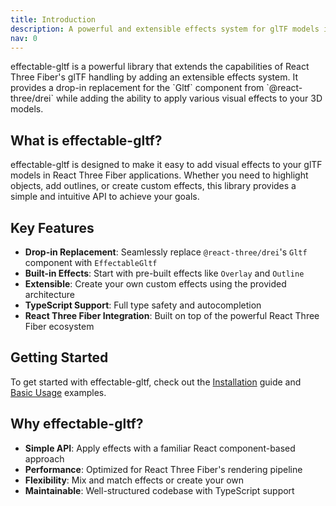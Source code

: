 ```yaml
---
title: Introduction
description: A powerful and extensible effects system for glTF models in React Three Fiber
nav: 0
---
```


<Intro>
  effectable-gltf is a powerful library that extends the capabilities of React
  Three Fiber's glTF handling by adding an extensible effects system. It
  provides a drop-in replacement for the `Gltf` component from
  `@react-three/drei` while adding the ability to apply various visual effects
  to your 3D models.
</Intro>

## What is effectable-gltf?

effectable-gltf is designed to make it easy to add visual effects to your glTF models in React Three Fiber applications. Whether you need to highlight objects, add outlines, or create custom effects, this library provides a simple and intuitive API to achieve your goals.

## Key Features

- **Drop-in Replacement**: Seamlessly replace `@react-three/drei`'s `Gltf` component with `EffectableGltf`
- **Built-in Effects**: Start with pre-built effects like `Overlay` and `Outline`
- **Extensible**: Create your own custom effects using the provided architecture
- **TypeScript Support**: Full type safety and autocompletion
- **React Three Fiber Integration**: Built on top of the powerful React Three Fiber ecosystem

## Getting Started

To get started with effectable-gltf, check out the [Installation](./installation) guide and [Basic Usage](./basic-usage) examples.

## Why effectable-gltf?

- **Simple API**: Apply effects with a familiar React component-based approach
- **Performance**: Optimized for React Three Fiber's rendering pipeline
- **Flexibility**: Mix and match effects or create your own
- **Maintainable**: Well-structured codebase with TypeScript support
